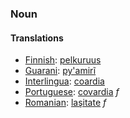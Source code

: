 ===Noun===
====Translations====
* [[Finnish]]: [[pelkuruus]]
*[[Guarani]]: [[py'amirĩ]]
*[[Interlingua]]: [[coardia]]
*[[Portuguese]]: [[covardia]] ''f''
*[[Romanian]]: [[laşitate]] ''f''